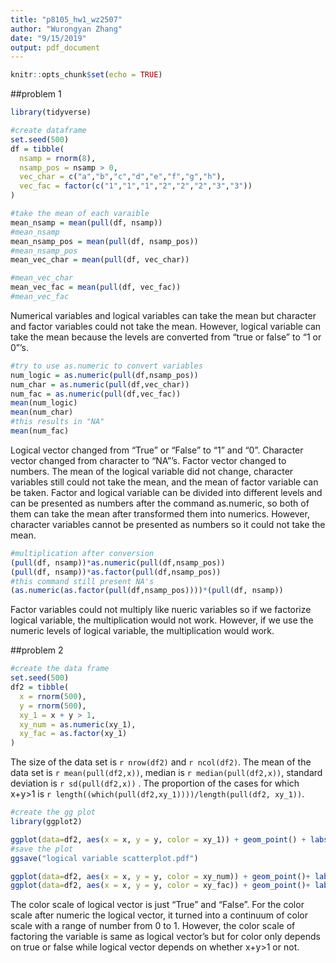 ```yaml
---
title: "p8105_hw1_wz2507"
author: "Wurongyan Zhang"
date: "9/15/2019"
output: pdf_document
---
```


```r
knitr::opts_chunk$set(echo = TRUE)
```

##problem 1
```r
library(tidyverse)
```

```r
#create dataframe
set.seed(500)
df = tibble(
  nsamp = rnorm(8),
  nsamp_pos = nsamp > 0,
  vec_char = c("a","b","c","d","e","f","g","h"),
  vec_fac = factor(c("1","1","1","2","2","2","3","3"))
)

#take the mean of each varaible
mean_nsamp = mean(pull(df, nsamp))
#mean_nsamp
mean_nsamp_pos = mean(pull(df, nsamp_pos))
#mean_nsamp_pos
mean_vec_char = mean(pull(df, vec_char))

#mean_vec_char
mean_vec_fac = mean(pull(df, vec_fac))
#mean_vec_fac
```


Numerical variables and logical variables can take the mean but character and factor variables could not take the mean. However, logical variable can take the mean because the levels are converted from "true or false" to "1 or 0"'s.

```r
#try to use as.numeric to convert variables
num_logic = as.numeric(pull(df,nsamp_pos))
num_char = as.numeric(pull(df,vec_char))
num_fac = as.numeric(pull(df,vec_fac))
mean(num_logic)
mean(num_char)
#this results in "NA"
mean(num_fac)
```

Logical vector changed from "True" or "False" to "1" and "0". Character vector changed from character to "NA"'s. Factor vector changed to numbers.
The mean of the logical variable did not change, character variables still could not take the mean, and the mean of factor variable can be taken.
Factor and logical variable can be divided into different levels and can be presented as numbers after the command as.numeric, so both of them can take the mean after transformed them into numerics. However, character variables cannot be presented as numbers so it could not take the mean. 



```r
#multiplication after conversion
(pull(df, nsamp))*as.numeric(pull(df,nsamp_pos))
(pull(df, nsamp))*as.factor(pull(df,nsamp_pos))
#this command still present NA's
(as.numeric(as.factor(pull(df,nsamp_pos))))*(pull(df, nsamp))
```

Factor variables could not multiply like nueric variables so if we factorize logical variable, the multiplication would not work. However, if we use the numeric levels of logical variable, the multiplication would work.


##problem 2
```r
#create the data frame
set.seed(500)
df2 = tibble(
  x = rnorm(500),
  y = rnorm(500),
  xy_1 = x + y > 1,
  xy_num = as.numeric(xy_1),
  xy_fac = as.factor(xy_1) 
)
```


The size of the data set is `r nrow(df2)` and `r ncol(df2)`. The mean of the data set is `r mean(pull(df2,x))`, median is `r median(pull(df2,x))`, standard deviation is `r sd(pull(df2,x))` . The proportion of the cases for which x+y>1 is `r length((which(pull(df2,xy_1))))/length(pull(df2, xy_1))`.


```r
#create the gg plot
library(ggplot2)

ggplot(data=df2, aes(x = x, y = y, color = xy_1)) + geom_point() + labs(title = "logical variable scatterplot")
#save the plot
ggsave("logical variable scatterplot.pdf")

ggplot(data=df2, aes(x = x, y = y, color = xy_num)) + geom_point()+ labs(title = "numeric variable scatterplot")
ggplot(data=df2, aes(x = x, y = y, color = xy_fac)) + geom_point()+ labs(title = "factor variable scatterplot")
```

The color scale of logical vector is just "True" and "False". For the color scale after numeric the logical vector, it turned into a continuum of color scale with a range of number from 0 to 1. However, the color scale of factoring the variable is same as logical vector's but for color only depends on true or false while logical vector depends on whether x+y>1 or not. 





















